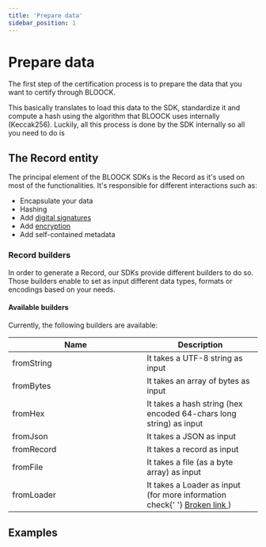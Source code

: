 ```yaml
---
title: 'Prepare data'
sidebar_position: 1
---
```


# Prepare data

The first step of the certification process is to prepare the data that you want to certify through BLOOCK.

This basically translates to load this data to the SDK, standardize it and compute a hash using the algorithm that BLOOCK uses internally (Keccak256). Luckily, all this process is done by the SDK internally so all you need to do is&#x20;

## The Record entity

The principal element of the BLOOCK SDKs is the Record as it's used on most of the functionalities. It's responsible for different interactions such as:

- Encapsulate your data
- Hashing
- Add [digital signatures](broken-reference)
- Add [encryption](broken-reference)
- Add self-contained metadata

### Record builders

In order to generate a Record, our SDKs provide different builders to do so. Those builders enable to set as input different data types, formats or encodings based on your needs.

#### Available builders

Currently, the following builders are available:

<table>
  <thead>
    <tr>
      <th width="256">Name</th>
      <th>Description</th>
    </tr>
  </thead>
  <tbody>
    <tr>
      <td>fromString</td>
      <td>It takes a UTF-8 string as input</td>
    </tr>
    <tr>
      <td>fromBytes</td>
      <td>It takes an array of bytes as input</td>
    </tr>
    <tr>
      <td>fromHex</td>
      <td>
        It takes a hash string (hex encoded 64-chars long string) as input
      </td>
    </tr>
    <tr>
      <td>fromJson</td>
      <td>It takes a JSON as input</td>
    </tr>
    <tr>
      <td>fromRecord</td>
      <td>It takes a record as input</td>
    </tr>
    <tr>
      <td>fromFile</td>
      <td>It takes a file (as a byte array) as input</td>
    </tr>
    <tr>
      <td>fromLoader</td>
      <td>
        It takes a Loader as input (for more information check{' '}
        <a data-mention href="broken-reference">
          Broken link
        </a>
        )
      </td>
    </tr>
  </tbody>
</table>

## Examples



<SdkCodeBlock
  ts={PrepareRecordJs}
  py={PrepareRecordPy}
  java={PrepareRecordJava}
  php={PrepareRecordPhp}
  go={PrepareRecordGo}
/>
